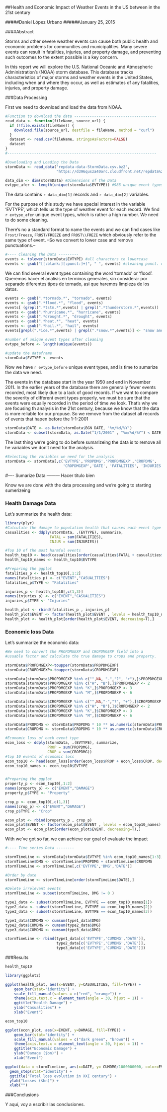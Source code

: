 
##Health and Economic Impact of Weather Events in the US between in the 21st century

#####Daniel López Urbano
######January 25, 2015


####Abstract

Storms and other severe weather events can cause both public health and economic problems for communities and municipalities. Many severe events can result in fatalities, injuries, and property damage, and preventing such outcomes to the extent possible is a key concern.

In this report we will explore the U.S. National Oceanic and Atmospheric Administration's (NOAA) storm database. This database tracks characteristics of major storms and weather events in the United States, including when and where they occur, as well as estimates of any fatalities, injuries, and property damage.

###Data Processing

First we need to download and load the data from NOAA.

```r

#Function to download the data -------------------------------------
read_data <- function(fileName, source_url) {  
  if (!file.exists(fileName)) {
    download.file(source_url, destfile = fileName, method = "curl")
  }
  dataset <- read.csv(fileName, stringsAsFactors=FALSE)
  dataset
}
#-------------------------------------------------------------------

#Downloading and Loading the Data
stormData <- read_data("repdata-data-StormData.csv.bz2", 
                       "https://d396qusza40orc.cloudfront.net/repdata%2Fdata%2FStormData.csv.bz2")

data_dim <- dim(stormData) #Dimensions of the Data
evtype_afer <- length(unique(stormData$EVTYPE)) #985 unique event types

```

The data contains `r data_dim[1]` records and `r data_dim[2]` variables. 

For the purpose of this study we have special interest in the variable 'EVTYPE', which tells us the type of weather event for each record. We find `r evtype_afer` unique event types, which is rather a high number. We need to do some cleaning.


There's no a standard format to name the events and we can find cases like `Frost/Freeze`, `FROST/FREEZE` and `FROST\\FREZE` which obviously refer to the same type of event. --So we convert to lower case and remove punctuations.--

```r

#---- Cleaning the Data ---------
events <- tolower(stormData$EVTYPE) #all characters to lowercase
events <- gsub("[[:blank:][:punct:]+]", " ", events) #cleaning punct. characters

```

We can find several event types containing the word 'tornado' or 'flood'.
Queremos hacer el analisis en terminos generales, sin considerar por separado diferentes tipos de tornado, asi que haremos limpieza de los datos.

```r

events <- gsub(".*tornado.*", "tornado", events)
events <- gsub(".*flood.*", "flood", events)
events[ (grepl(".*tstm.*",events) | grepl(".*thunderstorm.*",events))  & grepl(".*wind.*",events)] <- "thunderstorm wind"
events <- gsub(".*hurricane.*", "hurricane", events)
events <- gsub(".*drought.*", "drought", events)
events <- gsub(".*heat.*", "heat", events)
events <- gsub(".*hail.*", "hail", events)
events[grepl(".*ice.*",events) | grepl(".*snow.*",events)] <- "snow and ice"

#number of unique event types after cleaning
evtype_before <- length(unique(events))

#update the dataframe
stormData$EVTYPE <- events

```
Now we have `r evtype_before` unique event types, and is time to sumarize the data we need.

The events in the database start in the year 1950 and end in November 2011. In the earlier years of the database there are generally fewer events recorded, most likely due to a lack of good records. If we want to compare the severity of different event types properly, we must be sure that the events were equally recorded in the period of time we look. That's why we are focusing th analysis in the 21st century, because we know that the data is more reliable for our propuse. So we remove from the dataset all records of events that hapen before the 1-1-2001

```r

stormData$DATE <- as.Date(stormData$BGN_DATE, '%m/%d/%Y')
stormData <- subset(stormData, as.Date("1/1/2001" , "%m/%d/%Y") < DATE)

```

The last thing we're going to do before sumarizeing the data is to remove all he variables we don't need for the analysis.

```r

#Selecting the variables we need for the analysis
stormData <- stormData[,c('EVTYPE','PROPDMG','PROPDMGEXP','CROPDMG',
                          'CROPDMGEXP','DATE', 'FATALITIES', 'INJURIES')]

```

#---- Sumarize Data --------- Hacer título bien

Know we are done with the data processing and we're going to starting sumerizeing

### Health Damage Data ###

Let's summarize the health data:

```r
library(plyr)
#Calculate the damage to population health that causes each event type
casualities <- ddply(stormData, .(EVTYPE), summarize,
                    FATAL = sum(FATALITIES),
                    INJUR = sum(INJURIES))

#Top 10 of the most harmful events
health_top10 <- head(casualities[order(casualities$FATAL + casualities$INJUR, decreasing=T),] , 10)
health_top10_names <- health_top10$EVTYPE

#Preparing the ggplot
fatalities_p <- health_top10[,1:2]
names(fatalities_p) <- c("EVENT","CASUALITIES")
fatalities_p$TYPE <- "Fatalities"

injuries_p <- health_top10[,c(1,3)]
names(injuries_p) <- c("EVENT","CASUALITIES")
injuries_p$TYPE <- "Injuries"

health_plot <- rbind(fatalities_p , injuries_p)
health_plot$EVENT <- factor(health_plot$EVENT , levels = health_top10_names)
health_plot <- health_plot[order(health_plot$EVENT, decreasing=T),]
```
### Economic loss Data ###

Let's summarize the economic data:

```r
#We need to convert the PROPDMGEXP and CROPDMGEXP field into a
#usuable factor and calculate the true damage to crops and property.

stormData$PROPDMGEXP<-toupper(stormData$PROPDMGEXP)
stormData$CROPDMGEXP<-toupper(stormData$CROPDMGEXP)

stormData[stormData$PROPDMGEXP %in% c("",NA, "-","?", "+"),]$PROPDMGEXP <- 0
stormData[stormData$PROPDMGEXP %in% c("H", "B"),]$PROPDMGEXP <- 2
stormData[stormData$PROPDMGEXP %in% "K",]$PROPDMGEXP <- 3
stormData[stormData$PROPDMGEXP %in% "M",]$PROPDMGEXP <- 6

stormData[stormData$CROPDMGEXP %in% c("",NA,"-","?", "+"),]$CROPDMGEXP <- 0
stormData[stormData$CROPDMGEXP %in% c("H", "B"),]$CROPDMGEXP <- 2
stormData[stormData$CROPDMGEXP %in% "K",]$CROPDMGEXP <- 3
stormData[stormData$CROPDMGEXP %in% "M",]$CROPDMGEXP <- 6

stormData$PROPDMG <- stormData$PROPDMG * 10 ** as.numeric(stormData$PROPDMGEXP)
stormData$CROPDMG <- stormData$CROPDMG * 10 ** as.numeric(stormData$CROPDMGEXP)

#Economic loss of each event type
econ_loss <- ddply(stormData, .(EVTYPE), summarize,
                   PROP = sum(PROPDMG),
                   CROP = sum(CROPDMG))
#top 10 events of economic loss
econ_top10 <- head(econ_loss[order(econ_loss$PROP + econ_loss$CROP, decreasing=T),] , 10)
econ_top10_names <- econ_top10$EVTYPE


#Preparing the ggplot
property_p <- econ_top10[,1:2]
names(property_p) <- c("EVENT","DAMAGE")
property_p$TYPE <- "Property"

crop_p <- econ_top10[,c(1,3)]
names(crop_p) <- c("EVENT","DAMAGE")
crop_p$TYPE <- "Crop"

econ_plot <- rbind(property_p , crop_p)
econ_plot$EVENT <- factor(econ_plot$EVENT , levels = econ_top10_names)
econ_plot <- econ_plot[order(econ_plot$EVENT, decreasing=T),]

```

With we've got so far, we can achieve our goal of evaluate the impact 

```r

#---- Time series Data --------

stormTimeLine <- stormData[stormData$EVTYPE %in% econ_top10_names[1:3], c('EVTYPE','PROPDMG','CROPDMG','DATE' )]
stormTimeLine$DMG <- stormTimeLine$PROPDMG + stormTimeLine$CROPDMG
stormTimeLine <- stormTimeLine[,c('EVTYPE','DMG','DATE')]

#Order by date
stormTimeLine <- stormTimeLine[order(stormTimeLine$DATE),]

#Delete irrelevant events
stormTimeLine <- subset(stormTimeLine, DMG != 0 )

type1_data <- subset(stormTimeLine, EVTYPE == econ_top10_names[1])
type2_data <- subset(stormTimeLine, EVTYPE == econ_top10_names[2])
type3_data <- subset(stormTimeLine, EVTYPE == econ_top10_names[3])

type1_data$CUMDMG <- cumsum(type1_data$DMG)
type2_data$CUMDMG <- cumsum(type2_data$DMG)
type3_data$CUMDMG <- cumsum(type3_data$DMG)

stormTimeLine <- rbind(type1_data[c('EVTYPE','CUMDMG','DATE')],
                       type2_data[c('EVTYPE','CUMDMG','DATE')],
                       type3_data[c('EVTYPE','CUMDMG','DATE')])


```

###Results

```r

health_top10

```

```r
library(ggplot2)

ggplot(health_plot, aes(x=EVENT, y=CASUALITIES, fill=TYPE)) + 
    geom_bar(stat="identity") + 
    scale_fill_manual(values = c("red", "orange")) +
    theme(axis.text.x = element_text(angle = 30, hjust = 1)) + 
    ggtitle("Health Damage") +
    ylab("Casualities") +    
    xlab("Event")

```

```r

econ_top10

```


```r

ggplot(econ_plot, aes(x=EVENT, y=DAMAGE, fill=TYPE)) + 
    geom_bar(stat="identity") + 
    scale_fill_manual(values = c("dark green", "brown")) +
    theme(axis.text.x = element_text(angle = 30, hjust = 1)) + 
    ggtitle("Economic Damage") +
    ylab("Damage ($bn)") +    
    xlab("Event")

```

```r

ggplot(data = stormTimeLine, aes(x=DATE, y= CUMDMG/1000000000, color=EVTYPE)) + 
  geom_step(stat="identity") +
  ggtitle("Total loss evolution in XXI century") +
  ylab("Losses ($bn)") +    
  xlab("")

```

###Conclusions

Y aquí, voy a escribir las conclusiones.
